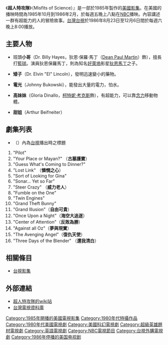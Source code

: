 {{Link style|time=2015-12-12T06:12:27+00:00}}
{{Infobox television
| bgcolour             = OrangeRed
| show_name            = 超人特攻隊
| original_name        = Misfits of Science
| image                = 
| caption              = 
| genre                = 電視戲劇
| presenter            = 
| country              = 
| language             = [[英語|英語]]
| supervising_producer = 
| runtime              = 60分
| channel              = [[國家廣播公司|美國國家廣播公司]]
| audio_format         = 
| first_aired          = {{Start date|1985|10|4}}
| last_aired           = {{End date|1986|2|21}}
 |num_seasons = 1
 |num_episodes = 16
| website              = 
}}
{{Otheruses|超人特攻隊 (The Incredibles)|subject=1985年拍攝的美國影集|other=迪士尼的電腦動畫電影}}《'''超人特攻隊'''》（Misfits of Science）』是一部於1985年製作的[[美國影集|美國影集]]。在美國的播映時間為1985年10月到1986年2月，於每週五晚上八點在[[NBC|NBC]]播映。內容講述一群有超能力的人的冒險故事。[[台灣|台灣]][[台視|台視]]於1986年8月23日至12月6日間於每週六晚上8:00播放。 

==主要人物== 
*班頭'''小哥'''（Dr. Billy Hayes，狄恩·保羅·馬丁（[[:en:Dean_Paul_Martin|Dean Paul Martin]]）飾），擅長打[[籃球|籃球]]。演員狄恩保羅馬丁，則為知名[[好莱坞|好萊塢]]影星[[狄恩馬丁|狄恩馬丁]]之子。  
    
*'''矮子'''（Dr. Elvin "El" Lincoln），發明迅速變小的藥物。   
   
*'''電光'''（Johnny Bukowski），能發出大量的電力，怕水。  
    
*'''高妹妹'''（Gloria Dinallo，[[柯特妮·考克斯|柯特妮·考克斯]]飾），有超能力，可以靠[[念力|念力]]移動物體。
    
*'''甜姐'''（Arthur Beifneiter）

==劇集列表==   
*（）內為[[台視|台視]]播出時之標題   
# "Pilot"   
# "Your Place or Mayan?" （'''古墓護寶'''）
# "Guess What's Coming to Dinner?"   
# "Lost Link" （'''憐憫之心'''）
# "Sort of Looking for Gina"   
# "Sonar... Yet so Far"   
# "Steer Crazy" （'''威力老人'''） 
# "Fumble on the One"   
# "Twin Engines"   
# "Grand Theft Bunny"   
# "Grand Illusion"（'''自由可貴'''）
# "Once Upon a Night"（'''海空大追逐'''）
# "Center of Attention"（'''反敗為勝'''）
# "Against all Oz"（'''夢與現實'''） 
# "The Avenging Angel"（'''復仇天使'''）   
# "Three Days of the Blender" （'''還我清白'''）

==相關條目==   
*[[台視影集|台視影集]]

==外部連結==
*[https://web.archive.org/web/20070106214315/http://mos.cheshirehall.org/ 超人特攻隊的wiki站]
*[http://tv.nccu.edu.tw/radioProgram_preview.htm?PROGRAMNAME=%B6W%A4H%AFS%A7%F0%B6%A4&STATION=&YEAR=1964&MONTH=1&DAY=1&YEAR2=2002&MONTH2=12&DAY2=31&CATALOG=&COUNTRY=&Login=%ACd%B8%DF 台灣電視資料庫]{{dead link|date=2018年4月 |bot=InternetArchiveBot |fix-attempted=yes }}

{{DEFAULTSORT:Misfits of Science}}
[[Category:1985年開播的美國電視影集|Category:1985年開播的美國電視影集]]
[[Category:1980年代特攝作品|Category:1980年代特攝作品]]
[[Category:1980年代美國電視劇|Category:1980年代美國電視劇]]
[[Category:美國科幻電視劇|Category:美國科幻電視劇]]
[[Category:超級英雄題材電視劇|Category:超級英雄題材電視劇]]
[[Category:英語電視劇|Category:英語電視劇]]
[[Category:NBC電視節目|Category:NBC電視節目]]
[[Category:台視外購電視劇|Category:台視外購電視劇]]
[[Category:1986年停播的美国电视剧|Category:1986年停播的美国电视剧]]